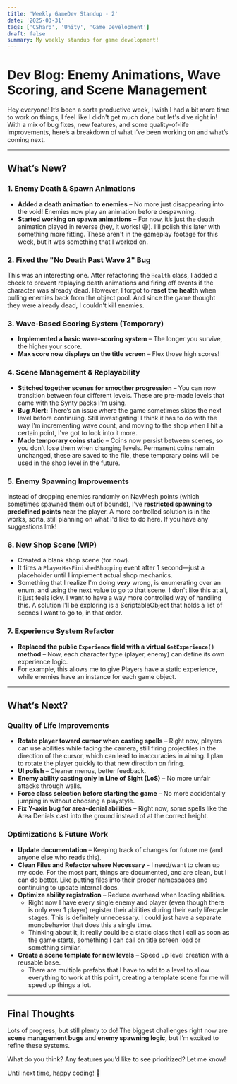 ```yaml
---
title: 'Weekly GameDev Standup - 2'
date: '2025-03-31'
tags: ['CSharp', 'Unity', 'Game Development']
draft: false
summary: My weekly standup for game development!
---
```


# **Dev Blog: Enemy Animations, Wave Scoring, and Scene Management**

Hey everyone! It’s been a sorta productive week, I wish I had a bit more time to work on things, I feel like I didn't get much done but let's dive right in! With a mix of bug fixes, new features, and some quality-of-life improvements, here’s a breakdown of what I’ve been working on and what’s coming next.

---

## **What’s New?**

### **1. Enemy Death & Spawn Animations**
- **Added a death animation to enemies** – No more just disappearing into the void! Enemies now play an animation before despawning.
- **Started working on spawn animations** – For now, it’s just the death animation played in reverse (hey, it works! 😆). I’ll polish this later with something more fitting. These aren't in the gameplay footage for this week, but it was something that I worked on.

### **2. Fixed the "No Death Past Wave 2" Bug**
This was an interesting one. After refactoring the `Health` class, I added a check to prevent replaying death animations and firing off events if the character was already dead. However, I forgot to **reset the health** when pulling enemies back from the object pool. And since the game thought they were already dead, I couldn't kill enemies.
### **3. Wave-Based Scoring System (Temporary)**
- **Implemented a basic wave-scoring system** – The longer you survive, the higher your score.
- **Max score now displays on the title screen** – Flex those high scores!

### **4. Scene Management & Replayability**
- **Stitched together scenes for smoother progression** – You can now transition between four different levels. These are pre-made levels that came with the Synty packs I'm using.
- **Bug Alert:** There’s an issue where the game sometimes skips the next level before continuing. Still investigating! I think it has to do with the way I'm incrementing wave count, and moving to the shop when I hit a certain point, I've got to look into it more.
- **Made temporary coins static** – Coins now persist between scenes, so you don’t lose them when changing levels. Permanent coins remain unchanged, these are saved to the file, these temporary coins will be used in the shop level in the future.

### **5. Enemy Spawning Improvements**
Instead of dropping enemies randomly on NavMesh points (which sometimes spawned them out of bounds), I’ve **restricted spawning to predefined points** near the player. A more controlled solution is in the works, sorta, still planning on what I'd like to do here. If you have any suggestions lmk!

### **6. New Shop Scene (WIP)**
- Created a blank shop scene (for now).
- It fires a `PlayerHasFinishedShopping` event after 1 second—just a placeholder until I implement actual shop mechanics.
- Something that I realize I'm doing ***very*** wrong, is enumerating over an enum, and using the next value to go to that scene. I don't like this at all, it just feels icky. I want to have a way more controlled way of handling this. A solution I'll be exploring is a ScriptableObject that holds a list of scenes I want to go to, in that order.

### **7. Experience System Refactor**
- **Replaced the public `Experience` field with a virtual `GetExperience()` method** – Now, each character type (player, enemy) can define its own experience logic.
- For example, this allows me to give Players have a static experience, while enemies have an instance for each game object.

---

## **What’s Next?**

### **Quality of Life Improvements**
- **Rotate player toward cursor when casting spells** – Right now, players can use abilities while facing the camera, still firing projectiles in the direction of the cursor, which can lead to inaccuracies in aiming. I plan to rotate the player quickly to that new direction on firing.
- **UI polish** – Cleaner menus, better feedback.
- **Enemy ability casting only in Line of Sight (LoS)** – No more unfair attacks through walls.
- **Force class selection before starting the game** – No more accidentally jumping in without choosing a playstyle.
- **Fix Y-axis bug for area-denial abilities** – Right now, some spells like the Area Denials cast into the ground instead of at the correct height.

### **Optimizations & Future Work**
- **Update documentation** – Keeping track of changes for future me (and anyone else who reads this).
- **Clean Files and Refactor where Necessary** - I need/want to clean up my code. For the most part, things are documented, and are clean, but I can do better. Like putting files into their proper namespaces and continuing to update internal docs.
- **Optimize ability registration** – Reduce overhead when loading abilities.
	- Right now I have every single enemy and player (even though there is only ever 1 player) register their abilities during their early lifecycle stages. This is definitely unnecessary. I could just have a separate monobehavior that does this a single time.
	- Thinking about it, it really could be a static class that I call as soon as the game starts, something I can call on title screen load or something similar.
- **Create a scene template for new levels** – Speed up level creation with a reusable base.
	- There are multiple prefabs that I have to add to a level to allow everything to work at this point, creating a template scene for me will speed up things a lot.

---

## **Final Thoughts**
Lots of progress, but still plenty to do! The biggest challenges right now are **scene management bugs** and **enemy spawning logic**, but I’m excited to refine these systems.

What do you think? Any features you’d like to see prioritized? Let me know!

Until next time, happy coding! 🚀